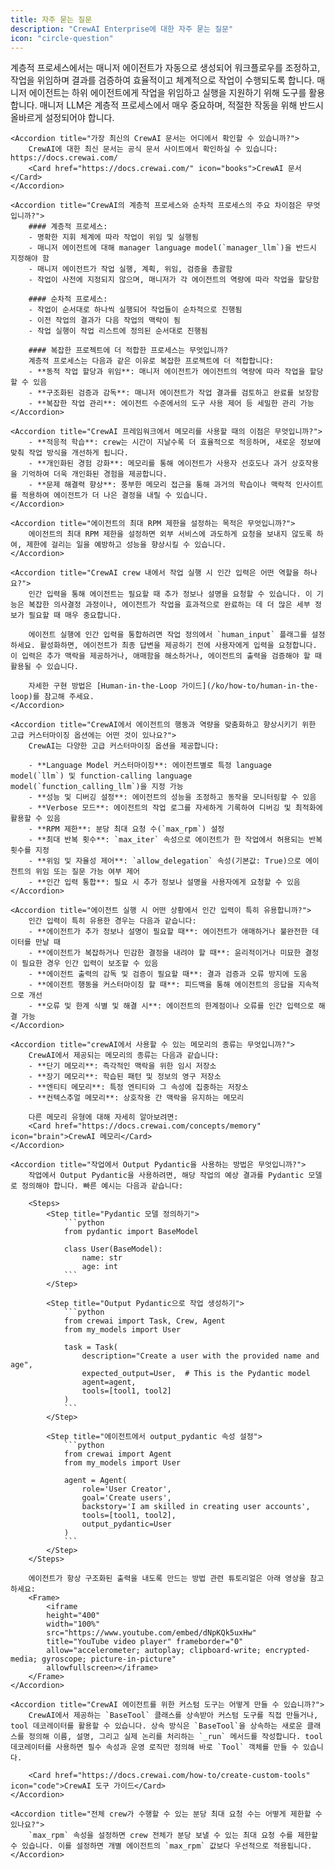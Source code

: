 ```yaml
---
title: 자주 묻는 질문
description: "CrewAI Enterprise에 대한 자주 묻는 질문"
icon: "circle-question"
---
```


<AccordionGroup>
    <Accordion title="계층적 프로세스에서 작업 실행은 어떻게 처리됩니까?">
        계층적 프로세스에서는 매니저 에이전트가 자동으로 생성되어 워크플로우를 조정하고, 작업을 위임하며 결과를 검증하여 효율적이고 체계적으로 작업이 수행되도록 합니다. 매니저 에이전트는 하위 에이전트에게 작업을 위임하고 실행을 지원하기 위해 도구를 활용합니다. 매니저 LLM은 계층적 프로세스에서 매우 중요하며, 적절한 작동을 위해 반드시 올바르게 설정되어야 합니다.
    </Accordion>

    <Accordion title="가장 최신의 CrewAI 문서는 어디에서 확인할 수 있습니까?">
        CrewAI에 대한 최신 문서는 공식 문서 사이트에서 확인하실 수 있습니다: https://docs.crewai.com/
        <Card href="https://docs.crewai.com/" icon="books">CrewAI 문서</Card>
    </Accordion>

    <Accordion title="CrewAI의 계층적 프로세스와 순차적 프로세스의 주요 차이점은 무엇입니까?">
        #### 계층적 프로세스:
        - 명확한 지휘 체계에 따라 작업이 위임 및 실행됨
        - 매니저 에이전트에 대해 manager language model(`manager_llm`)을 반드시 지정해야 함
        - 매니저 에이전트가 작업 실행, 계획, 위임, 검증을 총괄함
        - 작업이 사전에 지정되지 않으며, 매니저가 각 에이전트의 역량에 따라 작업을 할당함

        #### 순차적 프로세스:
        - 작업이 순서대로 하나씩 실행되어 작업들이 순차적으로 진행됨
        - 이전 작업의 결과가 다음 작업의 맥락이 됨
        - 작업 실행이 작업 리스트에 정의된 순서대로 진행됨

        #### 복잡한 프로젝트에 더 적합한 프로세스는 무엇입니까?
        계층적 프로세스는 다음과 같은 이유로 복잡한 프로젝트에 더 적합합니다:
        - **동적 작업 할당과 위임**: 매니저 에이전트가 에이전트의 역량에 따라 작업을 할당할 수 있음
        - **구조화된 검증과 감독**: 매니저 에이전트가 작업 결과를 검토하고 완료를 보장함
        - **복잡한 작업 관리**: 에이전트 수준에서의 도구 사용 제어 등 세밀한 관리 가능
    </Accordion>

    <Accordion title="CrewAI 프레임워크에서 메모리를 사용할 때의 이점은 무엇입니까?">
        - **적응적 학습**: crew는 시간이 지날수록 더 효율적으로 적응하며, 새로운 정보에 맞춰 작업 방식을 개선하게 됩니다.
        - **개인화된 경험 강화**: 메모리를 통해 에이전트가 사용자 선호도나 과거 상호작용을 기억하여 더욱 개인화된 경험을 제공합니다.
        - **문제 해결력 향상**: 풍부한 메모리 접근을 통해 과거의 학습이나 맥락적 인사이트를 적용하여 에이전트가 더 나은 결정을 내릴 수 있습니다.
    </Accordion>

    <Accordion title="에이전트의 최대 RPM 제한을 설정하는 목적은 무엇입니까?">
        에이전트의 최대 RPM 제한을 설정하면 외부 서비스에 과도하게 요청을 보내지 않도록 하여, 제한에 걸리는 일을 예방하고 성능을 향상시킬 수 있습니다.
    </Accordion>

    <Accordion title="CrewAI crew 내에서 작업 실행 시 인간 입력은 어떤 역할을 하나요?">
        인간 입력을 통해 에이전트는 필요할 때 추가 정보나 설명을 요청할 수 있습니다. 이 기능은 복잡한 의사결정 과정이나, 에이전트가 작업을 효과적으로 완료하는 데 더 많은 세부 정보가 필요할 때 매우 중요합니다.

        에이전트 실행에 인간 입력을 통합하려면 작업 정의에서 `human_input` 플래그를 설정하세요. 활성화하면, 에이전트가 최종 답변을 제공하기 전에 사용자에게 입력을 요청합니다. 이 입력은 추가 맥락을 제공하거나, 애매함을 해소하거나, 에이전트의 출력을 검증해야 할 때 활용될 수 있습니다.

        자세한 구현 방법은 [Human-in-the-Loop 가이드](/ko/how-to/human-in-the-loop)를 참고해 주세요.
    </Accordion>

    <Accordion title="CrewAI에서 에이전트의 행동과 역량을 맞춤화하고 향상시키기 위한 고급 커스터마이징 옵션에는 어떤 것이 있나요?">
        CrewAI는 다양한 고급 커스터마이징 옵션을 제공합니다:

        - **Language Model 커스터마이징**: 에이전트별로 특정 language model(`llm`) 및 function-calling language model(`function_calling_llm`)을 지정 가능
        - **성능 및 디버깅 설정**: 에이전트의 성능을 조정하고 동작을 모니터링할 수 있음
        - **Verbose 모드**: 에이전트의 작업 로그를 자세하게 기록하여 디버깅 및 최적화에 활용할 수 있음
        - **RPM 제한**: 분당 최대 요청 수(`max_rpm`) 설정
        - **최대 반복 횟수**: `max_iter` 속성으로 에이전트가 한 작업에서 허용되는 반복 횟수를 지정
        - **위임 및 자율성 제어**: `allow_delegation` 속성(기본값: True)으로 에이전트의 위임 또는 질문 가능 여부 제어
        - **인간 입력 통합**: 필요 시 추가 정보나 설명을 사용자에게 요청할 수 있음
    </Accordion>

    <Accordion title="에이전트 실행 시 어떤 상황에서 인간 입력이 특히 유용합니까?">
        인간 입력이 특히 유용한 경우는 다음과 같습니다:
        - **에이전트가 추가 정보나 설명이 필요할 때**: 에이전트가 애매하거나 불완전한 데이터를 만날 때
        - **에이전트가 복잡하거나 민감한 결정을 내려야 할 때**: 윤리적이거나 미묘한 결정이 필요한 경우 인간 입력이 보조할 수 있음
        - **에이전트 출력의 감독 및 검증이 필요할 때**: 결과 검증과 오류 방지에 도움
        - **에이전트 행동을 커스터마이징 할 때**: 피드백을 통해 에이전트의 응답을 지속적으로 개선
        - **오류 및 한계 식별 및 해결 시**: 에이전트의 한계점이나 오류를 인간 입력으로 해결 가능
    </Accordion>

    <Accordion title="crewAI에서 사용할 수 있는 메모리의 종류는 무엇입니까?">
        CrewAI에서 제공되는 메모리의 종류는 다음과 같습니다:
        - **단기 메모리**: 즉각적인 맥락을 위한 임시 저장소
        - **장기 메모리**: 학습된 패턴 및 정보의 영구 저장소
        - **엔티티 메모리**: 특정 엔티티와 그 속성에 집중하는 저장소
        - **컨텍스추얼 메모리**: 상호작용 간 맥락을 유지하는 메모리

        다른 메모리 유형에 대해 자세히 알아보려면:
        <Card href="https://docs.crewai.com/concepts/memory" icon="brain">CrewAI 메모리</Card>
    </Accordion>

    <Accordion title="작업에서 Output Pydantic을 사용하는 방법은 무엇입니까?">
        작업에서 Output Pydantic을 사용하려면, 해당 작업의 예상 결과를 Pydantic 모델로 정의해야 합니다. 빠른 예시는 다음과 같습니다:

        <Steps>
            <Step title="Pydantic 모델 정의하기">
                ```python
                from pydantic import BaseModel

                class User(BaseModel):
                    name: str
                    age: int
                ```
            </Step>

            <Step title="Output Pydantic으로 작업 생성하기">
                ```python
                from crewai import Task, Crew, Agent
                from my_models import User

                task = Task(
                    description="Create a user with the provided name and age",
                    expected_output=User,  # This is the Pydantic model
                    agent=agent,
                    tools=[tool1, tool2]
                )
                ```
            </Step>

            <Step title="에이전트에서 output_pydantic 속성 설정">
                ```python
                from crewai import Agent
                from my_models import User

                agent = Agent(
                    role='User Creator',
                    goal='Create users',
                    backstory='I am skilled in creating user accounts',
                    tools=[tool1, tool2],
                    output_pydantic=User
                )
                ```
            </Step>
        </Steps>

        에이전트가 항상 구조화된 출력을 내도록 만드는 방법 관련 튜토리얼은 아래 영상을 참고하세요:
        <Frame>
            <iframe
            height="400"
            width="100%"
            src="https://www.youtube.com/embed/dNpKQk5uxHw"
            title="YouTube video player" frameborder="0"
            allow="accelerometer; autoplay; clipboard-write; encrypted-media; gyroscope; picture-in-picture"
            allowfullscreen></iframe>
        </Frame>
    </Accordion>

    <Accordion title="CrewAI 에이전트를 위한 커스텀 도구는 어떻게 만들 수 있습니까?">
        CrewAI에서 제공하는 `BaseTool` 클래스를 상속받아 커스텀 도구를 직접 만들거나, tool 데코레이터를 활용할 수 있습니다. 상속 방식은 `BaseTool`을 상속하는 새로운 클래스를 정의해 이름, 설명, 그리고 실제 논리를 처리하는 `_run` 메서드를 작성합니다. tool 데코레이터를 사용하면 필수 속성과 운영 로직만 정의해 바로 `Tool` 객체를 만들 수 있습니다.

        <Card href="https://docs.crewai.com/how-to/create-custom-tools" icon="code">CrewAI 도구 가이드</Card>
    </Accordion>

    <Accordion title="전체 crew가 수행할 수 있는 분당 최대 요청 수는 어떻게 제한할 수 있나요?">
        `max_rpm` 속성을 설정하면 crew 전체가 분당 보낼 수 있는 최대 요청 수를 제한할 수 있습니다. 이를 설정하면 개별 에이전트의 `max_rpm` 값보다 우선적으로 적용됩니다.
    </Accordion>
</AccordionGroup>